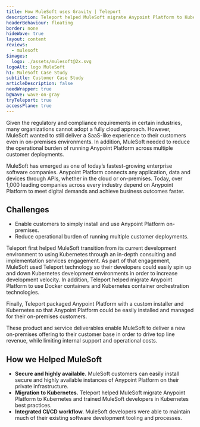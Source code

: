 ```yaml
---
title: How MuleSoft uses Gravity | Teleport
description: Teleport helped MuleSoft migrate Anypoint Platform to Kubernetes and trained MuleSoft developers in Kubernetes best practices
headerBehaviour: floating
border: none
hideWave: true
layout: content
reviews:
  - mulesoft
$images:
  logo: ./assets/mulesoft@2x.svg
logoAlt: logo MuleSoft
h1: MuleSoft Case Study
subtitle: Customer Case Study
articleDescription: false
needWrapper: true
bgWave: wave-on-gray
tryTeleport: true
accessPlane: true
---
```



Given the regulatory and compliance requirements in certain industries, many organizations cannot adopt a fully cloud approach. However, MuleSoft wanted to still deliver a SaaS-like experience to their customers even in on-premises environments. In addition, MuleSoft needed to reduce the operational burden of running Anypoint Platform across multiple customer deployments.

<Quote title="About MuleSoft">
  MuleSoft has emerged as one of today’s fastest-growing enterprise software companies. Anypoint Platform connects any application, data and devices through APIs, whether in the cloud or on-premises. Today, over 1,000 leading companies across every industry depend on Anypoint Platform to meet digital demands and achieve business outcomes faster.
</Quote>

## Challenges
- Enable customers to simply install and use Anypoint Platform on-premises.
- Reduce operational burden of running multiple customer deployments.

Teleport first helped MuleSoft transition from its current development environment to using Kubernetes through an in-depth consulting and implementation services engagement. As part of that engagement, MuleSoft used Teleport technology so their developers could easily spin up and down Kubernetes development environments in order to increase development velocity. In addition, Teleport helped migrate Anypoint Platform to use Docker containers and Kubernetes container orchestration technologies.

Finally, Teleport packaged Anypoint Platform with a custom installer and Kubernetes so that Anypoint Platform could be easily installed and managed for their on-premises customers.

These product and service deliverables enable MuleSoft to deliver a new on-premises offering to their customer base in order to drive top line revenue, while limiting internal support and operational costs.

## How we Helped MuleSoft
- <b>Secure and highly available.</b> MuleSoft customers can easily install secure and highly available instances of Anypoint Platform on their private infrastructure.
- <b>Migration to Kubernetes.</b> Teleport helped MuleSoft migrate Anypoint Platform to Kubernetes and trained MuleSoft developers in Kubernetes best practices.
- <b>Integrated CI/CD workflow.</b> MuleSoft developers were able to maintain much of their existing software development tooling and processes.
<Feedback reviews={meta.reviews} />